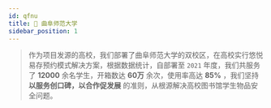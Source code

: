 ```yaml
---
id: qfnu
title: 🏫 曲阜师范大学
sidebar_position: 1
---
```


> 作为项目发源的高校，我们部署了曲阜师范大学的双校区，在高校实行悠悦易存预约模式解决方案，根据数据统计，自部署至 `2021` 年度，我们共服务了 **12000** 余名学生，开箱数达 **60万** 余次，使用率高达 **85%** ，我们坚持 **以服务创口碑，以合作促发展** 的准则，从根源解决高校图书馆学生物品安全问题。

